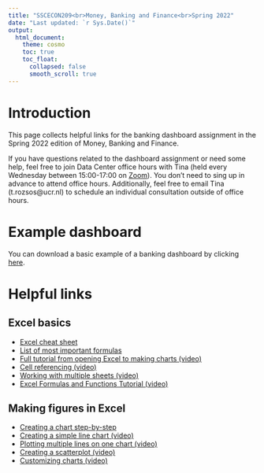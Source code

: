 ```yaml
---
title: "SSCECON209<br>Money, Banking and Finance<br>Spring 2022"
date: "Last updated: `r Sys.Date()`"
output: 
  html_document:
    theme: cosmo
    toc: true
    toc_float:
      collapsed: false
      smooth_scroll: true
---
```


# Introduction

This page collects helpful links for the banking dashboard assignment in the Spring 2022 edition of Money, Banking and Finance.

If you have questions related to the dashboard assignment or need some help, feel free to join Data Center office hours with Tina (held every Wednesday between 15:00-17:00 on [Zoom](https://universitycollegeroosevelt.zoom.us/j/5393037767?pwd=d1FxZFN1UDVqZUsrU204R1gzQWF4Zz09)). 
You don't need to sing up in advance to attend office hours.
Additionally, feel free to email Tina (t.rozsos@ucr.nl) to schedule an individual consultation outside of office hours.

# Example dashboard

You can download a basic example of a banking dashboard by clicking [here](https://github.com/ucrdatacenter/projects/raw/main/SSCECON209/2022h1/example%20dashboard.xlsx).

# Helpful links

## Excel basics

* [Excel cheat sheet](https://www.customguide.com/cheat-sheet/excel-cheat-sheet.pdf)
* [List of most important formulas](https://web.acd.ccac.edu/~ndowney/CIT140/Excel/Formulas.pdf)
* [Full tutorial from opening Excel to making charts (video)](https://www.youtube.com/watch?v=e7xGuGqgp-Q)
* [Cell referencing (video)](https://www.youtube.com/watch?v=Yx52CYvR5ao)
* [Working with multiple sheets (video)](https://www.youtube.com/watch?v=4HdZx29SdoM)
* [Excel Formulas and Functions Tutorial (video)](https://www.youtube.com/watch?v=Jl0Qk63z2ZY)

## Making figures in Excel

* [Creating a chart step-by-step](https://www.excel-easy.com/data-analysis/charts.html)
* [Creating a simple line chart (video)](https://www.youtube.com/watch?v=3o11OlLgYDo)
* [Plotting multiple lines on one chart (video)](https://www.youtube.com/watch?v=YhmVVRwj3p8)
* [Creating a scatterplot (video)](https://www.youtube.com/watch?v=OVA2M7EIx80)
* [Customizing charts (video)](https://www.youtube.com/watch?v=TfkNkrKMF5c)
